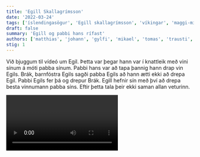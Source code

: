 ```yaml
---
title: 'Egill Skallagrímsson'
date: '2022-03-24'
tags: ['íslendingasögur', 'Egill skallagrímsson', 'víkingar', 'maggi-mix']
draft: false
summary: 'Egill og pabbi hans rífast'
authors: ['matthias', 'johann', 'gylfi', 'mikael', 'tomas', 'trausti', 'solrun']
stig: 1
---
```


Við bjuggum til vídeó um Egil.
Þetta var þegar hann var í knattleik með vini sínum á móti pabba sínum.
Pabbi hans var að tapa þannig hann drap vin Egils.
Brák, barnfóstra Egils sagði pabba Egils að hann ætti ekki að drepa Egil.
Pabbi Egils fer þá og drepur Brák.
Egill hefnir sín með því að drepa besta vinnumann pabba síns.
Eftir þetta tala þeir ekki saman allan veturinn.

<Video id="deXYixouAOA" />
